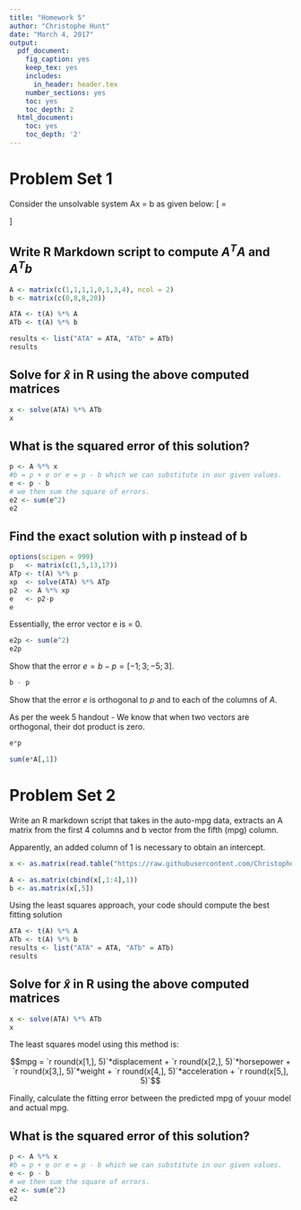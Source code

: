 ```yaml
---
title: "Homework 5"
author: "Christophe Hunt"
date: "March 4, 2017"
output:
  pdf_document:
    fig_caption: yes
    keep_tex: yes
    includes:
      in_header: header.tex
    number_sections: yes
    toc: yes
    toc_depth: 2
  html_document:
    toc: yes
    toc_depth: '2'
---
```


# Problem Set 1 

Consider the unsolvable system Ax = b as given below:
\[
\begin{bmatrix}
    1 & 0  \\
    1 & 1 \\
    1 & 3 \\
    1 & 4 \\
\end{bmatrix}
\begin{bmatrix}
x_1 \\
x_2 \\
\end{bmatrix}
=
\begin{bmatrix}
0 \\
8 \\
8 \\
20  \\
\end{bmatrix}
\]

## Write R Markdown script to compute $A^TA$ and $A^Tb$

```r
A <- matrix(c(1,1,1,1,0,1,3,4), ncol = 2)
b <- matrix(c(0,8,8,20))

ATA <- t(A) %*% A
ATb <- t(A) %*% b

results <- list("ATA" = ATA, "ATb" = ATb)
results
```



## Solve for $\hat{x}$ in R using the above computed matrices

```r
x <- solve(ATA) %*% ATb
x
```


## What is the squared error of this solution?

```r
p <- A %*% x
#b = p + e or e = p - b which we can substitute in our given values. 
e <- p - b
# we then sum the square of errors. 
e2 <- sum(e^2)
e2
```


## Find the exact solution with p instead of b

```r
options(scipen = 999)
p   <- matrix(c(1,5,13,17))
ATp <- t(A) %*% p
xp  <- solve(ATA) %*% ATp
p2  <- A %*% xp
e   <- p2-p
e
```

Essentially, the error vector e is = 0. 

```r
e2p <- sum(e^2)
e2p
```

Show that the error $e = b - p = [-1;3;-5;3]$.
```r
b - p
```

Show that the error $e$ is orthogonal to $p$ and to each of the columns of $A$. 

As per the week 5 handout - We know that when two vectors are orthogonal, their dot product is zero. 

```r
e*p
```

```r
sum(e*A[,1])
```


\newpage

# Problem Set 2 

Write an R markdown script that takes in the auto-mpg data, extracts an A matrix from the first 4 columns and b vector from the fifth (mpg) column.

Apparently, an added column of 1 is necessary to obtain an intercept. 

```r
x <- as.matrix(read.table("https://raw.githubusercontent.com/ChristopheHunt/MSDA---Coursework/master/Data%20605/Assignment%205/auto-mpg.data"))

A <- as.matrix(cbind(x[,1:4],1))
b <- as.matrix(x[,5])
```

Using the least squares approach, your code should compute the best fitting solution

```r
ATA <- t(A) %*% A
ATb <- t(A) %*% b
results <- list("ATA" = ATA, "ATb" = ATb)
results
```

\newpage

## Solve for $\hat{x}$ in R using the above computed matrices

```r
x <- solve(ATA) %*% ATb
x
```

The least squares model using this method is:

$$mpg = `r round(x[1,], 5)`*displacement + `r round(x[2,], 5)`*horsepower + `r round(x[3,], 5)`*weight + `r round(x[4,], 5)`*acceleration 
 + `r round(x[5,], 5)`$$


Finally, calculate the fitting error between the predicted mpg of youur model and actual mpg. 

## What is the squared error of this solution?

```r
p <- A %*% x
#b = p + e or e = p - b which we can substitute in our given values. 
e <- p - b
# we then sum the square of errors. 
e2 <- sum(e^2)
e2
```
